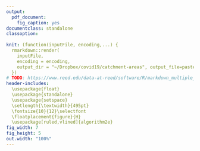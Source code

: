```yaml
---
output:
  pdf_document:
    fig_caption: yes
documentclass: standalone
classoption:
  
knit: (function(inputFile, encoding,...) {
  rmarkdown::render(
    inputFile,
    encoding = encoding,
    output_dir = "~/Dropbox/covid19/catchment-areas", output_file=paste0('catchment-areas-algorithm-',Sys.Date(),'.pdf'))
  })
# TODO: https://www.reed.edu/data-at-reed/software/R/markdown_multiple_reports.html
header-includes:
  \usepackage{float}
  \usepackage{standalone}
  \usepackage{setspace}
  \setlength{\textwidth}{495pt}
  \fontsize{10}{12}\selectfont
  \floatplacement{figure}{H}
  \usepackage[ruled,vlined]{algorithm2e}
fig_width: 7
fig_height: 5
out.width: "100%"
---
```



```{=latex}
\begin{algorithm}[H]
\setstretch{1.0}
\SetAlgoLined
\SetKwInOut{Input}{Input}
\SetKwInOut{Output}{Output}
\SetKwComment{Comment}{\--- }{}
\Input{$V_N$ - the $N$ regions of demand as a set of geographical polygons}
\Input{$D(V_n)$ - the density of demand in any given region as a function of the region $V_n$}
\Input{$P_M$ - a set of $M$ labelled suppliers as a set of geographical points}
\Input{$S(P_m)$ - the capacity of supply at any given supply point as a function of the supplier $P_m$}
\Input{$C_{growth}$ - a rate constant defining rate of label propagation}
\Output{$G_M$ - $M$ labelled subgraphs of graph $G$, relating to the catchment areas of suppliers $P_M$}
\BlankLine
\Comment{define $G$ as the graph consisting of geographical regions $V_N$, connected by edges, $E_N$, given by their geographical neighbours $\nu(V_N)$:}
$E_N \gets \nu(V_N)$\;
$G \gets (V_N, E_N)$\;
\Comment{define $V_M$ and $V^{new}_{M,0}$ as the geographic regions of $G$ serviced by points $P_M$, and $G_{M,0}$ as a set of labelled sub-graphs (also initially consisting solely of the vertices $V_M$):}
$V_M \gets G \cap P_M$\;
$V^{new}_{M,0} \gets V_M$;
$G_{M,0} \gets V_M$\;
\Comment{define the initial unlabelled set of vertices:}
$U_0 \gets \neg V_{M}$\;
\Comment{define the initial un-labelled neighbours of labelled sub-graphs, $G_M$:}
$U_{M,0} \gets \nu(V_M)$\;
\Comment{define an accumulated growth score for each un-labelled neighbour $U_{M,0}$ of each $G_{M,0}$:}
$A_{U_{M,0}} \gets 0$\;
\BlankLine
$k \gets 0$\;
\Comment{execute the loop while there are still unlabelled vertices and there exist some unlabelled neighbours of labelled vertices}
\While{$|U_k| > 0$ and $|U_{M,k}| > 0$} {
  $k \gets k+1$\;
  \BlankLine
  \Comment{define the un-labelled vertices as the set of $V$ not contained in any of $G_{M,k-1}$:}
  $U_k \gets \neg G_{M,k-1}$\;
  \Comment{define the un-labelled neighbours of $G_{M,k-1}$ as $U_{M,k}$ as the previously unlabelled neighbours and the neighbours of the most recently labelled neighbours $V^{new}_{M,k-1}$:}
  $U_{M,k} \gets U_{M,k-1} \cup (U_k \cap \nu(V^{new}_{M,k-1}))$\;
  \Comment{define the reserve capacity, $R_M$, to supply existing labelled, $G_{M,k-1}$,  and un-labelled neighbours $U_{M,k}$, as:}
  $R_M \gets \frac{S(P_M)}{D(U_{M,k} \cup G_{M,k-1})}$\;
  \Comment{for unlabelled areas only, update the accumulated growth score, $A_{U_{M,k}}$, with the normalised rank of the reserve capacity and multiplied by a constant $C_{growth} > 1$ representing the speed at which the accumulated growth score increases in all areas:}
  $R_{M,k} \gets R_m \{m \in U_{M,k}\}$\;
  $A_{U_{M,k}} \gets A_{U_{M,k-1}} + C_{growth} \times \text{rank}(R_{M,k})/|R_{M,k}|$\;
  \Comment{for all the un-labelled vertices, select the label $M$, with the highest score, and if the accumulated score has reached the threshold of 1, incorporate it into the labelled sub-graph, $G_{M,k-1}$:}
  $A^{max}_{U_k} = \text{max}(A_{U_{m,k}},m \in M)$\;
  $V^{new}_{M,k} \gets U_{M,k} \in \{A^{max}_{U_k} > 1\}$\;
  $G_{M,k} \gets G_{M,k-1} \cup V^{new}_{M,k}$\;
  $U_{M,k+1} \gets U_{M,k} \cap \neg V^{new}_{M,k}$\;
}
\Return{$G_{M,k}$}
\caption{A weighted label propagation algorithm for matching geographical supply to demand}
\end{algorithm} 
```

